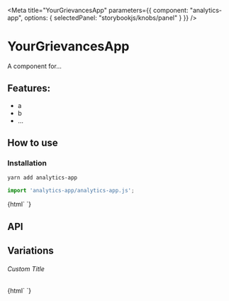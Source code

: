 

<Meta
  title="YourGrievancesApp"
  parameters={{
    component: "analytics-app",
    options: { selectedPanel: "storybookjs/knobs/panel" }
  }}
/>

# YourGrievancesApp

A component for...

## Features:

- a
- b
- ...

## How to use

### Installation

```bash
yarn add analytics-app
```

```js
import 'analytics-app/analytics-app.js';
```

<Preview withToolbar>
  <Story name="Simple">
    {html`
      <analytics-app></analytics-app>
    `}
  </Story>
</Preview>

## API

<Props of="analytics-app" />

## Variations

###### Custom Title

<Story name="Custom Title">
  {html`
    <analytics-app .title=${'Hello World'}></analytics-app>
  `}
</Story>
